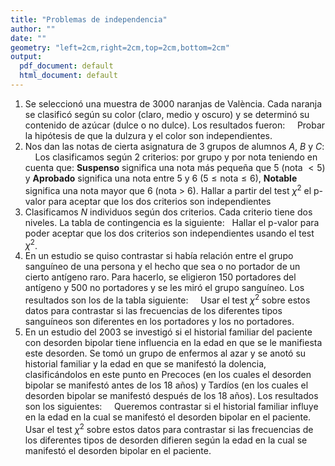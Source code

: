 ```yaml
---
title: "Problemas de independencia"
author: ""
date: ""
geometry: "left=2cm,right=2cm,top=2cm,bottom=2cm"
output:
  pdf_document: default
  html_document: default
---
```


1. Se seleccionó una muestra de $3000$ naranjas de València. Cada
naranja se clasificó según su color (claro, medio y oscuro) y se determinó su contenido de azúcar
(dulce o no dulce). Los resultados fueron:
\ \newline
\begin{center}
\begin{tabular}{|c||c|c||c|}
\hline Color&Muy Dulce&No
Dulce&Totales\\\hline\hline Claro&$1300$&$\ 200$&$1500$
\\\hline Medio&$\ 500$&$\ 500$&$1000$\\\hline Oscuro
&$\ 200$&$\ 300$&$\ 500$\\\hline Totales
&$2000$&$1000$&$3000$\\\hline 
\end{tabular}
\end{center}
\ \newline
Probar la hipótesis de que la dulzura y el color son independientes.
1. Nos dan las notas de cierta asignatura de 3 grupos de alumnos $A$, $B$ y $C$:
\ \newline
\begin{center}
\begin{tabular}{|c||r@{.}lr@{.}lr@{.}lr@{.}lr@{.}lr@{.}lr@{.}lr@{.}l
r@{.}lr@{.}l|}
\hline
$A$&4&6&5&&5&1&5&6&4&6&5&&5&7&5&4&4&4&8&\\\hline
$B$&4&6&3&4&5&3&4&&3&5&4&&5&&4&7&3&6&4&1\\\hline
$C$&7&2&7&3&5&7&4&1&5&7&6&1&6&&7&8&7&&3&8\\\hline
\end{tabular}
\end{center}
\ \newline
Los clasificamos según $2$ criterios: por grupo y por nota teniendo en cuenta
que: **Suspenso** significa una nota más pequeña que $5$ (nota $<5$) y **Aprobado** significa una nota entre $5$ y $6$ ($5\leq \mbox{nota}\leq 6$), **Notable** significa una nota mayor que $6$ (nota $>\ 6$).
\newline Hallar a partir del test $\chi^2$ el p-valor para aceptar que los dos criterios son
independientes
1. Clasificamos $N$ individuos según dos criterios. Cada criterio tiene dos
niveles. La tabla de contingencia es la siguiente:
\begin{center}
\begin{tabular}{|c|r|r|}
\hline
$C_2\backslash C_1$&\multicolumn{1}{|c|}{$A_1$}&
\multicolumn{1}{|c|}{$A_2$}\\\hline\hline
$B_1$&10&5\\\hline
$B_2$&5&10\\\hline
\end{tabular}
\end{center}
\ \newline
Hallar el p-valor para poder aceptar que los dos criterios son 
independientes usando el test $\chi^2$.\newline
1. En un estudio se quiso contrastar si había relación entre el grupo sanguíneo de una persona y el hecho que sea o no portador de un cierto antígeno raro. Para hacerlo, se eligieron 150 portadores del antígeno y 500 no portadores y se les miró el grupo sanguíneo. Los resultados son los de la tabla siguiente:
\ \newline
\begin{center}
\begin{tabular}{lcc}
Grupo & Portadores & No portadores\\ \hline
0 & 72  & 230 \\
A & 54 & 192\\
B & 16 & 63\\
AB & 8 & 15
\end{tabular}
\end{center}
\ \newline
Usar el test $\chi^2$ sobre estos datos para contrastar si las frecuencias de los diferentes tipos sanguíneos son diferentes en los portadores y los no portadores.
1. En un estudio del 2003 se investigó si el historial familiar del paciente con desorden bipolar tiene influencia
en  la edad en que se le manifiesta este desorden. Se tomó un grupo de enfermos al azar y se anotó su historial familiar y la edad en que se manifestó la dolencia, clasificándolos en este punto en  Precoces (en los cuales el desorden bipolar se manifestó antes de los 18 años) y Tardíos (en los cuales el desorden bipolar se manifestó después de los 18 años). Los resultados son los siguientes:
\ \newline
\begin{center}
\begin{tabular}{lcc}
Historial Familiar & Precoces & Tardíos\\ \hline
Negativo & 28  & 35 \\
Desorden bipolar & 19 &38\\
Desorden unipolar & 41 & 44\\
Desórdenes unipolar y bipolar & 53 & 60
\end{tabular}
\end{center}
\ \newline
Queremos contrastar si el historial familiar influye en la edad en la cual se manifestó el desorden bipolar en el paciente. 
Usar el test $\chi^2$ sobre estos datos para contrastar si las frecuencias de los diferentes tipos de desorden difieren según la edad en la cual se manifestó el desorden bipolar en el paciente.